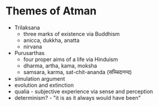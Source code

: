 # Themes of Atman

- Trilaksana
  - three marks of existence via Buddhism
  - anicca, dukkha, anatta
  - nirvana
- Purusarthas
  - four proper aims of a life via Hinduism
  - dharma, artha, kama, moksha
  - samsara, karma, sat-chit-ananda (सच्चिदानन्द)
- simulation argument
- evolution and extinction
- qualia - subjective experience via sense and perception
- determinism? - "it is as it always would have been"
